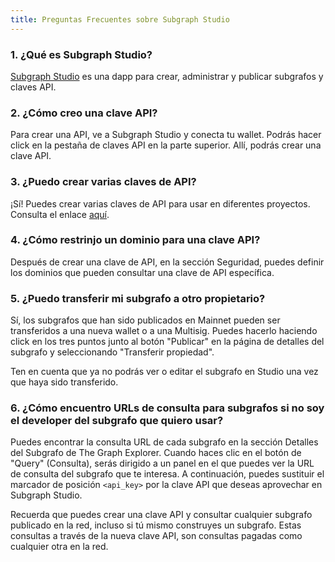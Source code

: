 ```yaml
---
title: Preguntas Frecuentes sobre Subgraph Studio
---
```


### 1. ¿Qué es Subgraph Studio?

[Subgraph Studio](https://thegraph.com/studio/) es una dapp para crear, administrar y publicar subgrafos y claves API.

### 2. ¿Cómo creo una clave API?

Para crear una API, ve a Subgraph Studio y conecta tu wallet. Podrás hacer click en la pestaña de claves API en la parte superior. Allí, podrás crear una clave API.

### 3. ¿Puedo crear varias claves de API?

¡Sí! Puedes crear varias claves de API para usar en diferentes proyectos. Consulta el enlace [aquí](https://thegraph.com/studio/apikeys/).

### 4. ¿Cómo restrinjo un dominio para una clave API?

Después de crear una clave de API, en la sección Seguridad, puedes definir los dominios que pueden consultar una clave de API específica.

### 5. ¿Puedo transferir mi subgrafo a otro propietario?

Sí, los subgrafos que han sido publicados en Mainnet pueden ser transferidos a una nueva wallet o a una Multisig. Puedes hacerlo haciendo click en los tres puntos junto al botón "Publicar" en la página de detalles del subgrafo y seleccionando "Transferir propiedad".

Ten en cuenta que ya no podrás ver o editar el subgrafo en Studio una vez que haya sido transferido.

### 6. ¿Cómo encuentro URLs de consulta para subgrafos si no soy el developer del subgrafo que quiero usar?

Puedes encontrar la consulta URL de cada subgrafo en la sección Detalles del Subgrafo de The Graph Explorer. Cuando haces clic en el botón de "Query" (Consulta), serás dirigido a un panel en el que puedes ver la URL de consulta del subgrafo que te interesa. A continuación, puedes sustituir el marcador de posición `<api_key>` por la clave API que deseas aprovechar en Subgraph Studio.

Recuerda que puedes crear una clave API y consultar cualquier subgrafo publicado en la red, incluso si tú mismo construyes un subgrafo. Estas consultas a través de la nueva clave API, son consultas pagadas como cualquier otra en la red.
